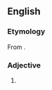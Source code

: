 {{also|counterproductive}}

==English==

===Etymology===
From {{prefix|en|counter|productive}}.

===Adjective===
{{en-adj}}

# {{alternative spelling of|en|counterproductive}}